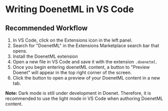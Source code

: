 
# Writing DoenetML in VS Code

## Recommended Workflow
1. In VS Code, click on the Extensions icon in the left panel. 
2. Search for "DoenetML" in the Extensions Marketplace search bar that opens.
3. Install the DoenetML extension
4. Open a new file in VS Code and save it with the extension `.doenetml`.
5. Once you begin entering doenetML content, a button to "Preview Doenet" will 
appear in the top right corner of the screen.
6. Click the button to open a preview of your DoenetML content in a new tab.


**Note:** Dark mode is still under development in Doenet.
Therefore, it is recommended to use the light mode in VS Code when authoring DoenetML content.